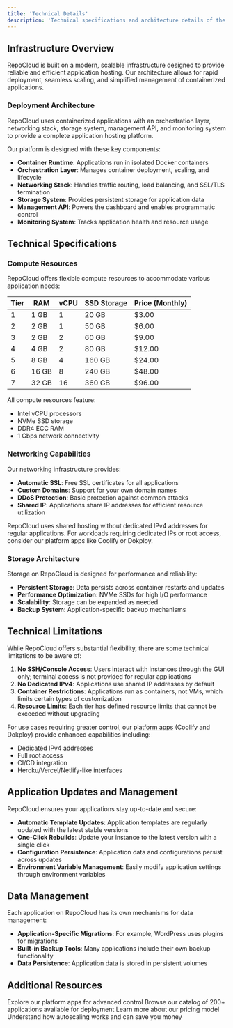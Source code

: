 ```yaml
---
title: 'Technical Details'
description: 'Technical specifications and architecture details of the RepoCloud platform'
---
```


## Infrastructure Overview

RepoCloud is built on a modern, scalable infrastructure designed to provide reliable and efficient application hosting. Our architecture allows for rapid deployment, seamless scaling, and simplified management of containerized applications.

### Deployment Architecture

<Note>
  RepoCloud uses containerized applications with an orchestration layer, networking stack, storage system, management API, and monitoring system to provide a complete application hosting platform.
</Note>

Our platform is designed with these key components:

- **Container Runtime**: Applications run in isolated Docker containers
- **Orchestration Layer**: Manages container deployment, scaling, and lifecycle
- **Networking Stack**: Handles traffic routing, load balancing, and SSL/TLS termination
- **Storage System**: Provides persistent storage for application data
- **Management API**: Powers the dashboard and enables programmatic control
- **Monitoring System**: Tracks application health and resource usage

## Technical Specifications

### Compute Resources

RepoCloud offers flexible compute resources to accommodate various application needs:

| Tier | RAM | vCPU | SSD Storage | Price (Monthly) |
|------|-----|------|-------------|-----------------|
| 1    | 1 GB | 1    | 20 GB       | $3.00           |
| 2    | 2 GB | 1    | 50 GB       | $6.00           |
| 3    | 2 GB | 2    | 60 GB       | $9.00           |
| 4    | 4 GB | 2    | 80 GB       | $12.00          |
| 5    | 8 GB | 4    | 160 GB      | $24.00          |
| 6    | 16 GB | 8   | 240 GB      | $48.00          |
| 7    | 32 GB | 16  | 360 GB      | $96.00          |

All compute resources feature:
- Intel vCPU processors
- NVMe SSD storage
- DDR4 ECC RAM
- 1 Gbps network connectivity

### Networking Capabilities

Our networking infrastructure provides:

- **Automatic SSL**: Free SSL certificates for all applications
- **Custom Domains**: Support for your own domain names
- **DDoS Protection**: Basic protection against common attacks
- **Shared IP**: Applications share IP addresses for efficient resource utilization

<Note>
  RepoCloud uses shared hosting without dedicated IPv4 addresses for regular applications. For workloads requiring dedicated IPs or root access, consider our platform apps like Coolify or Dokploy.
</Note>

### Storage Architecture

Storage on RepoCloud is designed for performance and reliability:

- **Persistent Storage**: Data persists across container restarts and updates
- **Performance Optimization**: NVMe SSDs for high I/O performance
- **Scalability**: Storage can be expanded as needed
- **Backup System**: Application-specific backup mechanisms

## Technical Limitations

While RepoCloud offers substantial flexibility, there are some technical limitations to be aware of:

1. **No SSH/Console Access**: Users interact with instances through the GUI only; terminal access is not provided for regular applications
2. **No Dedicated IPv4**: Applications use shared IP addresses by default
3. **Container Restrictions**: Applications run as containers, not VMs, which limits certain types of customization
4. **Resource Limits**: Each tier has defined resource limits that cannot be exceeded without upgrading

For use cases requiring greater control, our [platform apps](/platforms/introduction) (Coolify and Dokploy) provide enhanced capabilities including:

- Dedicated IPv4 addresses
- Full root access
- CI/CD integration
- Heroku/Vercel/Netlify-like interfaces

## Application Updates and Management

RepoCloud ensures your applications stay up-to-date and secure:

- **Automatic Template Updates**: Application templates are regularly updated with the latest stable versions
- **One-Click Rebuilds**: Update your instance to the latest version with a single click
- **Configuration Persistence**: Application data and configurations persist across updates
- **Environment Variable Management**: Easily modify application settings through environment variables

## Data Management

Each application on RepoCloud has its own mechanisms for data management:

- **Application-Specific Migrations**: For example, WordPress uses plugins for migrations
- **Built-in Backup Tools**: Many applications include their own backup functionality
- **Data Persistence**: Application data is stored in persistent volumes

## Additional Resources

<CardGroup>
  <Card title="Platform Apps" icon="server" href="/platforms/introduction">
    Explore our platform apps for advanced control
  </Card>
  <Card title="Supported Applications" icon="box-archive" href="https://repocloud.io/results">
    Browse our catalog of 200+ applications available for deployment
  </Card>
  <Card title="Pricing Details" icon="money-bill" href="/pricing/overview">
    Learn more about our pricing model
  </Card>
  <Card title="Autoscaling" icon="chart-line" href="/pricing/autoscaling">
    Understand how autoscaling works and can save you money
  </Card>
</CardGroup> 